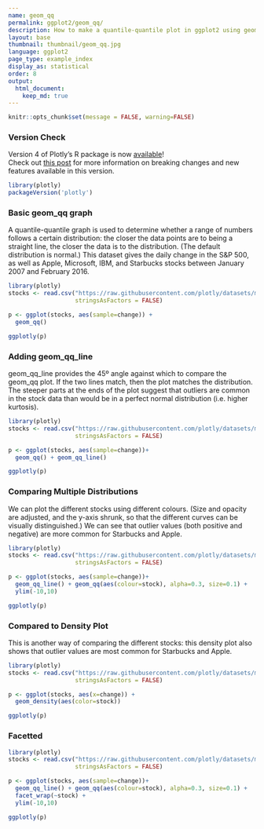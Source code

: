 ```yaml
---
name: geom_qq
permalink: ggplot2/geom_qq/
description: How to make a quantile-quantile plot in ggplot2 using geom\_qq and geom\_qq\_line.
layout: base
thumbnail: thumbnail/geom_qq.jpg
language: ggplot2
page_type: example_index
display_as: statistical
order: 8
output:
  html_document:
    keep_md: true
---
```


```r
knitr::opts_chunk$set(message = FALSE, warning=FALSE)
```



### Version Check

Version 4 of Plotly's R package is now [available](https://plot.ly/r/getting-started/#installation)!<br>
Check out [this post](http://moderndata.plot.ly/upgrading-to-plotly-4-0-and-above/) for more information on breaking changes and new features available in this version.

```r
library(plotly)
packageVersion('plotly')
```

### Basic geom\_qq graph
A quantile-quantile graph is used to determine whether a range of numbers follows a certain distribution: the closer the data points are to being a straight line, the closer the data is to the distribution. (The default distribution is normal.) This dataset gives the daily change in the S&P 500, as well as Apple, Microsoft, IBM, and Starbucks stocks between January 2007 and February 2016.

```r
library(plotly)
stocks <- read.csv("https://raw.githubusercontent.com/plotly/datasets/master/stockdata2.csv",
                   stringsAsFactors = FALSE)

p <- ggplot(stocks, aes(sample=change)) +
  geom_qq()

ggplotly(p)
```

### Adding geom\_qq\_line
geom\_qq\_line provides the 45º angle against which to compare the geom\_qq plot. If the two lines match, then the plot matches the distribution. The steeper parts at the ends of the plot suggest that outliers are common in the stock data than would be in a perfect normal distribution (i.e. higher kurtosis).

```r
library(plotly)
stocks <- read.csv("https://raw.githubusercontent.com/plotly/datasets/master/stockdata2.csv",
                   stringsAsFactors = FALSE)

p <- ggplot(stocks, aes(sample=change))+
  geom_qq() + geom_qq_line()

ggplotly(p)
```

### Comparing Multiple Distributions
We can plot the different stocks using different colours. (Size and opacity are adjusted, and the y-axis shrunk, so that the different curves can be visually distinguished.) We can see that outlier values (both positive and negative) are more common for Starbucks and Apple.

```r
library(plotly)
stocks <- read.csv("https://raw.githubusercontent.com/plotly/datasets/master/stockdata2.csv",
                   stringsAsFactors = FALSE)

p <- ggplot(stocks, aes(sample=change))+
  geom_qq_line() + geom_qq(aes(colour=stock), alpha=0.3, size=0.1) + 
  ylim(-10,10)

ggplotly(p)
```

### Compared to Density Plot
This is another way of comparing the different stocks: this density plot also shows that outlier values are most common for Starbucks and Apple.

```r
library(plotly)
stocks <- read.csv("https://raw.githubusercontent.com/plotly/datasets/master/stockdata2.csv",
                   stringsAsFactors = FALSE)

p <- ggplot(stocks, aes(x=change)) +
  geom_density(aes(color=stock))

ggplotly(p)
```

### Facetted

```r
library(plotly)
stocks <- read.csv("https://raw.githubusercontent.com/plotly/datasets/master/stockdata2.csv",
                   stringsAsFactors = FALSE)

p <- ggplot(stocks, aes(sample=change))+
  geom_qq_line() + geom_qq(aes(colour=stock), alpha=0.3, size=0.1) +
  facet_wrap(~stock) +
  ylim(-10,10)

ggplotly(p)
```

